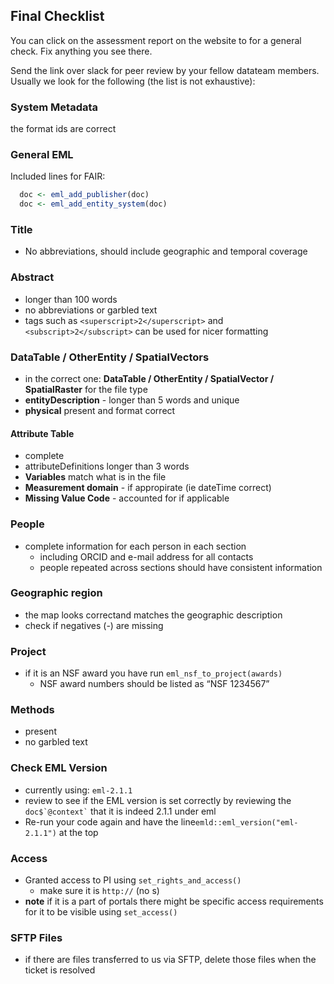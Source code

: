 
## Final Checklist

You can click on the  assessment report on the website to for a general check. Fix anything you see there.

Send the link over slack for peer review by your fellow datateam members. Usually we look for the following (the list is not exhaustive):

### System Metadata
the format ids are correct

### General EML
Included lines for FAIR:
```r
  doc <- eml_add_publisher(doc)
  doc <- eml_add_entity_system(doc)
```
### Title

- No abbreviations, should include geographic and temporal coverage

### Abstract
- longer than 100 words
- no abbreviations or garbled text
- tags such as  `<superscript>2</superscript>` and `<subscript>2</subscript>` can be used for nicer formatting

### DataTable / OtherEntity / SpatialVectors
- in the correct one: **DataTable / OtherEntity / SpatialVector / SpatialRaster** for the file type
- **entityDescription** - longer than 5 words and unique
- **physical** present and format correct

#### Attribute Table
- complete
- attributeDefinitions longer than 3 words
- **Variables** match what is in the file
- **Measurement domain** - if appropirate (ie dateTime correct)
- **Missing Value Code** - accounted for if applicable

### People
- complete information for each person in each section
    + including ORCID and e-mail address for all contacts
    + people repeated across sections should have consistent information

### Geographic region
- the map looks correctand matches the geographic description
- check if negatives (-) are missing

### Project
- if it is an NSF award you have run `eml_nsf_to_project(awards)`
    + NSF award numbers should be listed as "NSF 1234567"

### Methods
- present
- no garbled text

### Check EML Version
- currently using: `eml-2.1.1`
- review to see if the EML version is set correctly by reviewing the ``doc$`@context` `` that it is indeed 2.1.1 under eml 
- Re-run your code again and have the line`emld::eml_version("eml-2.1.1")` at the top

### Access
- Granted access to PI using `set_rights_and_access()`
  + make sure it is `http://` (no s)
- **note** if it is a part of portals there might be specific access requirements for it to be visible using `set_access()`

### SFTP Files
- if there are files transferred to us via SFTP, delete those files when the ticket is resolved
